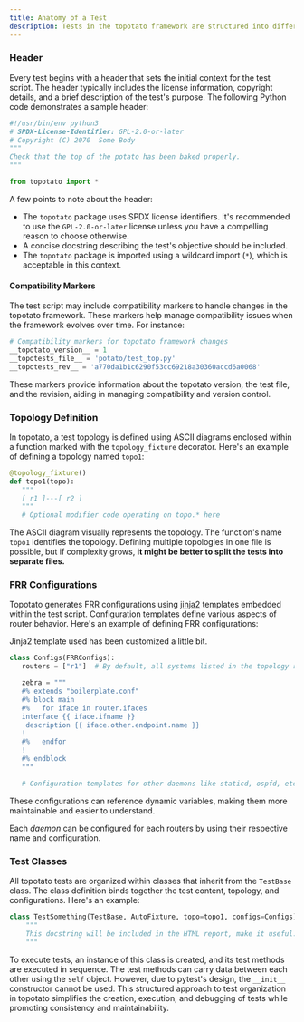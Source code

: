 ```yaml
---
title: Anatomy of a Test
description: Tests in the topotato framework are structured into different sections that collectively define the test's behavior, topology, and configurations. This document provides an overview of these sections and their components.
---
```


### Header

Every test begins with a header that sets the initial context for the test script. The header typically includes the license information, copyright details, and a brief description of the test's purpose. The following Python code demonstrates a sample header:

```python
#!/usr/bin/env python3
# SPDX-License-Identifier: GPL-2.0-or-later
# Copyright (C) 2070  Some Body
"""
Check that the top of the potato has been baked properly.
"""

from topotato import *
```

A few points to note about the header:

- The `topotato` package uses SPDX license identifiers. It's recommended to use the `GPL-2.0-or-later` license unless you have a compelling reason to choose otherwise.
- A concise docstring describing the test's objective should be included.
- The `topotato` package is imported using a wildcard import (`*`), which is acceptable in this context.

#### Compatibility Markers

The test script may include compatibility markers to handle changes in the topotato framework. These markers help manage compatibility issues when the framework evolves over time. For instance:

```python
# Compatibility markers for topotato framework changes
__topotato_version__ = 1
__topotests_file__ = 'potato/test_top.py'
__topotests_rev__ = 'a770da1b1c6290f53cc69218a30360accd6a0068'
```

These markers provide information about the topotato version, the test file, and the revision, aiding in managing compatibility and version control.

### Topology Definition

In topotato, a test topology is defined using ASCII diagrams enclosed within a function marked with the `topology_fixture` decorator. Here's an example of defining a topology named `topo1`:

```python
@topology_fixture()
def topo1(topo):
   """
   [ r1 ]---[ r2 ]
   """
   # Optional modifier code operating on topo.* here
```

The ASCII diagram visually represents the topology. The function's name `topo1` identifies the topology. Defining multiple topologies in one file is possible, but if complexity grows, **it might be better to split the tests into separate files.**

### FRR Configurations

Topotato generates FRR configurations using [jinja2](https://palletsprojects.com/p/jinja/) templates embedded within the test script. Configuration templates define various aspects of router behavior. Here's an example of defining FRR configurations:

<Warning>Jinja2 template used has been customized a little bit.</Warning>

```python
class Configs(FRRConfigs):
   routers = ["r1"]  # By default, all systems listed in the topology run FRR

   zebra = """ 
   #% extends "boilerplate.conf"
   #% block main
   #%   for iface in router.ifaces
   interface {{ iface.ifname }}
    description {{ iface.other.endpoint.name }}
   !
   #%   endfor
   !
   #% endblock
   """

   # Configuration templates for other daemons like staticd, ospfd, etc.
```

These configurations can reference dynamic variables, making them more maintainable and easier to understand.

Each *daemon* can be configured for each routers by using their respective name and configuration. 

### Test Classes

All topotato tests are organized within classes that inherit from the `TestBase` class. The class definition binds together the test content, topology, and configurations. Here's an example:

```python
class TestSomething(TestBase, AutoFixture, topo=topo1, configs=Configs):
    """
    This docstring will be included in the HTML report, make it useful.
    """
```

To execute tests, an instance of this class is created, and its test methods are executed in sequence. The test methods can carry data between each other using the `self` object.
<Warning>However, due to pytest's design, the `__init__` constructor cannot be used.</Warning>
This structured approach to test organization in topotato simplifies the creation, execution, and debugging of tests while promoting consistency and maintainability.
